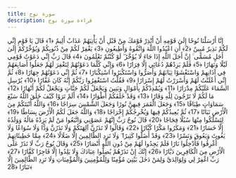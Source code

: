 ```yaml
---
title: سورة نوح
description: قراءة سورة نوح
---
```


إِنَّا أَرْسَلْنَا نُوحًا إِلَىٰ قَوْمِهِ أَنْ أَنْذِرْ قَوْمَكَ مِنْ قَبْلِ أَنْ يَأْتِيَهُمْ عَذَابٌ أَلِيمٌ ﴿1﴾ قَالَ يَا قَوْمِ إِنِّي لَكُمْ نَذِيرٌ مُبِينٌ ﴿2﴾ أَنِ اعْبُدُوا اللَّهَ وَاتَّقُوهُ وَأَطِيعُونِ ﴿3﴾ يَغْفِرْ لَكُمْ مِنْ ذُنُوبِكُمْ وَيُؤَخِّرْكُمْ إِلَىٰ أَجَلٍ مُسَمًّى ۚ إِنَّ أَجَلَ اللَّهِ إِذَا جَاءَ لَا يُؤَخَّرُ ۖ لَوْ كُنْتُمْ تَعْلَمُونَ ﴿4﴾ قَالَ رَبِّ إِنِّي دَعَوْتُ قَوْمِي لَيْلًا وَنَهَارًا ﴿5﴾ فَلَمْ يَزِدْهُمْ دُعَائِي إِلَّا فِرَارًا ﴿6﴾ وَإِنِّي كُلَّمَا دَعَوْتُهُمْ لِتَغْفِرَ لَهُمْ جَعَلُوا أَصَابِعَهُمْ فِي آذَانِهِمْ وَاسْتَغْشَوْا ثِيَابَهُمْ وَأَصَرُّوا وَاسْتَكْبَرُوا اسْتِكْبَارًا ﴿7﴾ ثُمَّ إِنِّي دَعَوْتُهُمْ جِهَارًا ﴿8﴾ ثُمَّ إِنِّي أَعْلَنْتُ لَهُمْ وَأَسْرَرْتُ لَهُمْ إِسْرَارًا ﴿9﴾ فَقُلْتُ اسْتَغْفِرُوا رَبَّكُمْ إِنَّهُ كَانَ غَفَّارًا ﴿10﴾ يُرْسِلِ السَّمَاءَ عَلَيْكُمْ مِدْرَارًا ﴿11﴾ وَيُمْدِدْكُمْ بِأَمْوَالٍ وَبَنِينَ وَيَجْعَلْ لَكُمْ جَنَّاتٍ وَيَجْعَلْ لَكُمْ أَنْهَارًا ﴿12﴾ مَا لَكُمْ لَا تَرْجُونَ لِلَّهِ وَقَارًا ﴿13﴾ وَقَدْ خَلَقَكُمْ أَطْوَارًا ﴿14﴾ أَلَمْ تَرَوْا كَيْفَ خَلَقَ اللَّهُ سَبْعَ سَمَاوَاتٍ طِبَاقًا ﴿15﴾ وَجَعَلَ الْقَمَرَ فِيهِنَّ نُورًا وَجَعَلَ الشَّمْسَ سِرَاجًا ﴿16﴾ وَاللَّهُ أَنْبَتَكُمْ مِنَ الْأَرْضِ نَبَاتًا ﴿17﴾ ثُمَّ يُعِيدُكُمْ فِيهَا وَيُخْرِجُكُمْ إِخْرَاجًا ﴿18﴾ وَاللَّهُ جَعَلَ لَكُمُ الْأَرْضَ بِسَاطًا ﴿19﴾ لِتَسْلُكُوا مِنْهَا سُبُلًا فِجَاجًا ﴿20﴾ قَالَ نُوحٌ رَبِّ إِنَّهُمْ عَصَوْنِي وَاتَّبَعُوا مَنْ لَمْ يَزِدْهُ مَالُهُ وَوَلَدُهُ إِلَّا خَسَارًا ﴿21﴾ وَمَكَرُوا مَكْرًا كُبَّارًا ﴿22﴾ وَقَالُوا لَا تَذَرُنَّ آلِهَتَكُمْ وَلَا تَذَرُنَّ وَدًّا وَلَا سُوَاعًا وَلَا يَغُوثَ وَيَعُوقَ وَنَسْرًا ﴿23﴾ وَقَدْ أَضَلُّوا كَثِيرًا ۖ وَلَا تَزِدِ الظَّالِمِينَ إِلَّا ضَلَالًا ﴿24﴾ مِمَّا خَطِيئَاتِهِمْ أُغْرِقُوا فَأُدْخِلُوا نَارًا فَلَمْ يَجِدُوا لَهُمْ مِنْ دُونِ اللَّهِ أَنْصَارًا ﴿25﴾ وَقَالَ نُوحٌ رَبِّ لَا تَذَرْ عَلَى الْأَرْضِ مِنَ الْكَافِرِينَ دَيَّارًا ﴿26﴾ إِنَّكَ إِنْ تَذَرْهُمْ يُضِلُّوا عِبَادَكَ وَلَا يَلِدُوا إِلَّا فَاجِرًا كَفَّارًا ﴿27﴾ رَبِّ اغْفِرْ لِي وَلِوَالِدَيَّ وَلِمَنْ دَخَلَ بَيْتِيَ مُؤْمِنًا وَلِلْمُؤْمِنِينَ وَالْمُؤْمِنَاتِ وَلَا تَزِدِ الظَّالِمِينَ إِلَّا تَبَارًا ﴿28﴾
